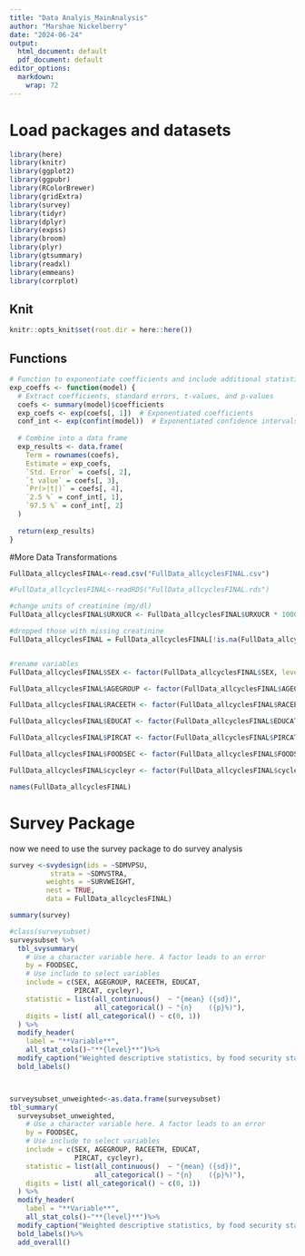 ```yaml
---
title: "Data Analyis_MainAnalysis"
author: "Marshae Nickelberry"
date: "2024-06-24"
output:
  html_document: default
  pdf_document: default
editor_options: 
  markdown: 
    wrap: 72
---
```


# Load packages and datasets
```r
library(here)
library(knitr)
library(ggplot2)
library(ggpubr)
library(RColorBrewer)
library(gridExtra)
library(survey)
library(tidyr)
library(dplyr)
library(expss)
library(broom)
library(plyr)
library(gtsummary)
library(readxl)
library(emmeans)
library(corrplot)

```

## Knit

```r
knitr::opts_knit$set(root.dir = here::here())
```

## Functions
```r
# Function to exponentiate coefficients and include additional statistics
exp_coeffs <- function(model) {
  # Extract coefficients, standard errors, t-values, and p-values
  coefs <- summary(model)$coefficients
  exp_coefs <- exp(coefs[, 1])  # Exponentiated coefficients
  conf_int <- exp(confint(model))  # Exponentiated confidence intervals
  
  # Combine into a data frame
  exp_results <- data.frame(
    Term = rownames(coefs),
    Estimate = exp_coefs,
    `Std. Error` = coefs[, 2],
    `t value` = coefs[, 3],
    `Pr(>|t|)` = coefs[, 4],
    `2.5 %` = conf_int[, 1],
    `97.5 %` = conf_int[, 2]
  )
  
  return(exp_results)
}

```


#More Data Transformations
```r
FullData_allcyclesFINAL<-read.csv("FullData_allcyclesFINAL.csv")

#FullData_allcyclesFINAL<-readRDS("FullData_allcyclesFINAL.rds")

#change units of creatinine (mg/dl)
FullData_allcyclesFINAL$URXUCR <- FullData_allcyclesFINAL$URXUCR * 10000

#dropped those with missing creatinine
FullData_allcyclesFINAL = FullData_allcyclesFINAL[!is.na(FullData_allcyclesFINAL$URXUCR), ] 


#rename variables 
FullData_allcyclesFINAL$SEX <- factor(FullData_allcyclesFINAL$SEX, levels = c(1, 2), labels = c("Male", "Female"))

FullData_allcyclesFINAL$AGEGROUP <- factor(FullData_allcyclesFINAL$AGEGROUP, levels= c("18-31", "32-46", "47-63", "64-85"))

FullData_allcyclesFINAL$RACEETH <- factor(FullData_allcyclesFINAL$RACEETH, levels = c(1,2,3,4,5), labels = c("NH White", "NH Black", "Mexican-American", "Other Hispanic", "Other"))

FullData_allcyclesFINAL$EDUCAT <- factor(FullData_allcyclesFINAL$EDUCAT, levels=c(1,2,3,4), labels=) #ayishat replace (labels)

FullData_allcyclesFINAL$PIRCAT <- factor(FullData_allcyclesFINAL$PIRCAT)#ayishat replace

FullData_allcyclesFINAL$FOODSEC <- factor(FullData_allcyclesFINAL$FOODSEC, levels = c(1, 2, 3, 4)) #replace labels, 

FullData_allcyclesFINAL$cycleyr <- factor(FullData_allcyclesFINAL$cycleyr) #levels, lables (cycle year interval)

names(FullData_allcyclesFINAL)
```


# Survey Package 

now we need to use the survey package to do survey analysis 


```r
survey <-svydesign(ids = ~SDMVPSU,
          strata = ~SDMVSTRA,
         weights = ~SURVWEIGHT,
         nest = TRUE, 
         data = FullData_allcyclesFINAL)

summary(survey)
```

```r

#class(surveysubset)
surveysubset %>% 
  tbl_svysummary(
    # Use a character variable here. A factor leads to an error
    by = FOODSEC,
    # Use include to select variables
    include = c(SEX, AGEGROUP, RACEETH, EDUCAT,
                PIRCAT, cycleyr),
    statistic = list(all_continuous()  ~ "{mean} ({sd})",
                     all_categorical() ~ "{n}    ({p}%)"),
    digits = list( all_categorical() ~ c(0, 1))
  ) %>%
  modify_header(
    label = "**Variable**",
    all_stat_cols()~"**{level}**")%>%
  modify_caption("Weighted descriptive statistics, by food security status") %>%
  bold_labels()



surveysubset_unweighted<-as.data.frame(surveysubset)
tbl_summary(
  surveysubset_unweighted,
    # Use a character variable here. A factor leads to an error
    by = FOODSEC,
    # Use include to select variables
    include = c(SEX, AGEGROUP, RACEETH, EDUCAT,
                PIRCAT, cycleyr),
    statistic = list(all_continuous()  ~ "{mean} ({sd})",
                     all_categorical() ~ "{n}    ({p}%)"),
    digits = list( all_categorical() ~ c(0, 1))
  ) %>%
  modify_header(
    label = "**Variable**",
    all_stat_cols()~"**{level}**")%>%
  modify_caption("Weighted descriptive statistics, by food security status") %>%
  bold_labels()%>%
  add_overall()
```
